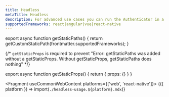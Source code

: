 ```yaml
---
title: Headless
metaTitle: Headless
description: For advanced use cases you can run the Authenticator in a headless mode.
supportedFrameworks: react|angular|vue|react-native
---
```



export async function getStaticPaths() {
  return getCustomStaticPath(frontmatter.supportedFrameworks);
}

{/*  `getStaticProps` is required to prevent "Error: getStaticPaths was added without a getStaticProps. Without getStaticProps, getStaticPaths does nothing" */}

export async function getStaticProps() {
  return { props: {} }
}

<Fragment useCommonWebContent platforms={['web', 'react-native']}>
  {({ platform }) => import(`./headless-usage.${platform}.mdx`)}
</Fragment>
